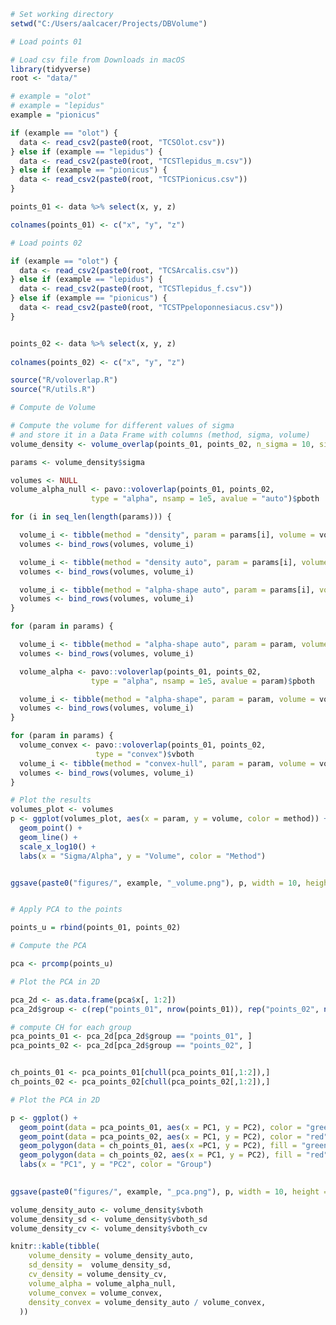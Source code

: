 
```r
# Set working directory
setwd("C:/Users/aalcacer/Projects/DBVolume")
```


```r
# Load points 01

# Load csv file from Downloads in macOS
library(tidyverse)
root <- "data/"

# example = "olot"
# example = "lepidus"
example = "pionicus"
```

```r
if (example == "olot") {
  data <- read_csv2(paste0(root, "TCSOlot.csv"))
} else if (example == "lepidus") {
  data <- read_csv2(paste0(root, "TCSTlepidus_m.csv"))
} else if (example == "pionicus") {
  data <- read_csv2(paste0(root, "TCSTPionicus.csv"))
}

points_01 <- data %>% select(x, y, z)

colnames(points_01) <- c("x", "y", "z")
```

```r
# Load points 02

if (example == "olot") {
  data <- read_csv2(paste0(root, "TCSArcalis.csv"))
} else if (example == "lepidus") {
  data <- read_csv2(paste0(root, "TCSTlepidus_f.csv"))
} else if (example == "pionicus") {
  data <- read_csv2(paste0(root, "TCSTPpeloponnesiacus.csv"))
}


points_02 <- data %>% select(x, y, z)
  
colnames(points_02) <- c("x", "y", "z")
```


```r
source("R/voloverlap.R")
source("R/utils.R")
```

```r
# Compute de Volume

# Compute the volume for different values of sigma
# and store it in a Data Frame with columns (method, sigma, volume)
volume_density <- volume_overlap(points_01, points_02, n_sigma = 10, sigma = NULL)

params <- volume_density$sigma
```
  
```r

volumes <- NULL
volume_alpha_null <- pavo::voloverlap(points_01, points_02,
                  type = "alpha", nsamp = 1e5, avalue = "auto")$pboth

for (i in seq_len(length(params))) {

  volume_i <- tibble(method = "density", param = params[i], volume = volume_density$vboth_extended[i])
  volumes <- bind_rows(volumes, volume_i)

  volume_i <- tibble(method = "density auto", param = params[i], volume = volume_density$vboth)
  volumes <- bind_rows(volumes, volume_i)

  volume_i <- tibble(method = "alpha-shape auto", param = params[i], volume = volume_alpha_null)
  volumes <- bind_rows(volumes, volume_i)
}
```
  
```r

for (param in params) {

  volume_i <- tibble(method = "alpha-shape auto", param = param, volume = volume_alpha_null)
  volumes <- bind_rows(volumes, volume_i)

  volume_alpha <- pavo::voloverlap(points_01, points_02,
                  type = "alpha", nsamp = 1e5, avalue = param)$pboth

  volume_i <- tibble(method = "alpha-shape", param = param, volume = volume_alpha)
  volumes <- bind_rows(volumes, volume_i)
}
```

```r
for (param in params) {
  volume_convex <- pavo::voloverlap(points_01, points_02,
                   type = "convex")$vboth
  volume_i <- tibble(method = "convex-hull", param = param, volume = volume_convex)
  volumes <- bind_rows(volumes, volume_i)
}
```

```r
# Plot the results
volumes_plot <- volumes
p <- ggplot(volumes_plot, aes(x = param, y = volume, color = method)) +
  geom_point() +
  geom_line() +
  scale_x_log10() +
  labs(x = "Sigma/Alpha", y = "Volume", color = "Method")


ggsave(paste0("figures/", example, "_volume.png"), p, width = 10, height = 4)
```

```r
```

```r
# Apply PCA to the points

points_u = rbind(points_01, points_02)

# Compute the PCA

pca <- prcomp(points_u)

# Plot the PCA in 2D

pca_2d <- as.data.frame(pca$x[, 1:2])
pca_2d$group <- c(rep("points_01", nrow(points_01)), rep("points_02", nrow(points_02)))

# compute CH for each group
pca_points_01 <- pca_2d[pca_2d$group == "points_01", ]
pca_points_02 <- pca_2d[pca_2d$group == "points_02", ]


ch_points_01 <- pca_points_01[chull(pca_points_01[,1:2]),]
ch_points_02 <- pca_points_02[chull(pca_points_02[,1:2]),]

# Plot the PCA in 2D

p <- ggplot() +
  geom_point(data = pca_points_01, aes(x = PC1, y = PC2), color = "green") +
  geom_point(data = pca_points_02, aes(x = PC1, y = PC2), color = "red") +
  geom_polygon(data = ch_points_01, aes(x =PC1, y = PC2), fill = "green", alpha = 0.1) +
  geom_polygon(data = ch_points_02, aes(x = PC1, y = PC2), fill = "red", alpha = 0.1) +
  labs(x = "PC1", y = "PC2", color = "Group")
    

ggsave(paste0("figures/", example, "_pca.png"), p, width = 10, height = 4)
```


```r

volume_density_auto <- volume_density$vboth
volume_density_sd <- volume_density$vboth_sd
volume_density_cv <- volume_density$vboth_cv

knitr::kable(tibble(
    volume_density = volume_density_auto,
    sd_density =  volume_density_sd,
    cv_density = volume_density_cv,
    volume_alpha = volume_alpha_null,
    volume_convex = volume_convex,
    density_convex = volume_density_auto / volume_convex,
  ))


```



